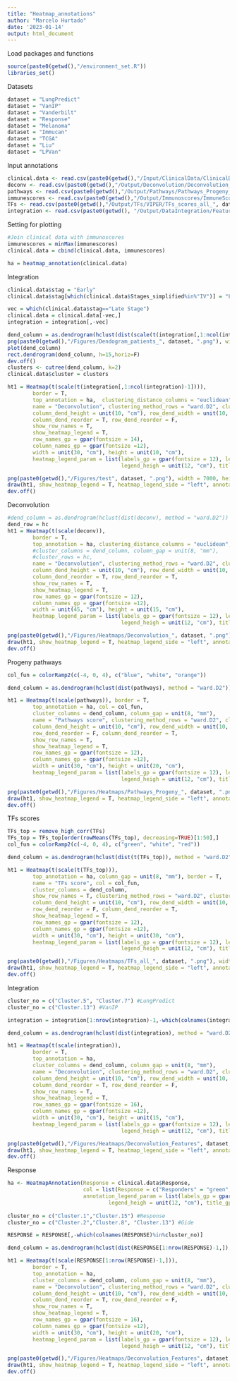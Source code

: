 ```yaml
---
title: "Heatmap_annotations"
author: "Marcelo Hurtado"
date: '2023-01-14'
output: html_document
---
```


Load packages and functions
```r
source(paste0(getwd(),"/environment_set.R"))
libraries_set()
```

Datasets
```r
dataset = "LungPredict"
dataset = "VanIP"
dataset = "Vanderbilt"
dataset = "Response"
dataset = "Melanoma"
dataset = "Immucan"
dataset = "TCGA"
dataset = "Liu"
dataset = "LPVan"
```

Input annotations
```r
clinical.data <- read.csv(paste0(getwd(),"/Input/ClinicalData/ClinicalData_", dataset, ".csv"), row.names = 1)
deconv <- read.csv(paste0(getwd(),"/Output/Deconvolution/Deconvolution_afterFS_", dataset, ".txt"), row.names = 1)
pathways <- read.csv(paste0(getwd(),"/Output/Pathways/Pathways_Progeny_", dataset, ".csv"), row.names = 1)
immunescores <- read.csv(paste0(getwd(),"/Output/Immunoscores/ImmuneScores_", dataset, ".csv"), row.names = 1)
TFs <- read.csv(paste0(getwd(),"/Output/TFs/VIPER/TFs_scores_all_", dataset, ".csv"), row.names = 1)
integration <- read.csv(paste0(getwd(), "/Output/DataIntegration/Features_integrated_", dataset,".csv"), row.names=1)
```

Setting for plotting
```r
#Join clinical data with immunoscores
immunescores = minMax(immunescores)
clinical.data = cbind(clinical.data, immunescores)

ha = heatmap_annotation(clinical.data)
```

Integration
```r
clinical.data$stag = "Early"
clinical.data$stag[which(clinical.data$Stages_simplified%in%"IV")] = "Late Stage"

vec = which(clinical.data$stag=="Late Stage")
clinical.data = clinical.data[-vec,]
integration = integration[,-vec]

dend_column = as.dendrogram(hclust(dist(scale(t(integration[,1:ncol(integration)-1]))), method = "ward.D2"))
png(paste0(getwd(),"/Figures/Dendogram_patients_", dataset, ".png"), width = 3500, height = 1500, res=150)
plot(dend_column)
rect.dendrogram(dend_column, h=15,horiz=F)
dev.off()
clusters <- cutree(dend_column, k=2)
clinical.data$cluster = clusters

ht1 = Heatmap(t(scale(t(integration[,1:ncol(integration)-1]))), 
        border = T, 
        top_annotation = ha,  clustering_distance_columns = "euclidean",
        name = "Deconvolution", clustering_method_rows = "ward.D2", clustering_method_columns = "ward.D2",
        column_dend_height = unit(10, "cm"), row_dend_width = unit(10, "cm"), 
        column_dend_reorder = T, row_dend_reorder = F,
        show_row_names = T, 
        show_heatmap_legend = T, 
        row_names_gp = gpar(fontsize = 14), 
        column_names_gp = gpar(fontsize =12), 
        width = unit(30, "cm"), height = unit(10, "cm"),
        heatmap_legend_param = list(labels_gp = gpar(fontsize = 12), legend_width = unit(12, "cm"), 
                                    legend_heigh = unit(12, "cm"), title_gp = gpar(fontsize = 12)))

png(paste0(getwd(),"/Figures/test", dataset, ".png"), width = 7000, height = 4000, res=250)
draw(ht1, show_heatmap_legend = T, heatmap_legend_side = "left", annotation_legend_side = 'left')
dev.off()
```

Deconvolution
```r
#dend_column = as.dendrogram(hclust(dist(deconv), method = "ward.D2"))
dend_row = hc
ht1 = Heatmap(t(scale(deconv)), 
        border = T,
        top_annotation = ha, clustering_distance_columns = "euclidean",
        #cluster_columns = dend_column, column_gap = unit(8, "mm"),
        #cluster_rows = hc,
        name = "Deconvolution", clustering_method_rows = "ward.D2", clustering_method_columns = "ward.D2",
        column_dend_height = unit(10, "cm"), row_dend_width = unit(10, "cm"), 
        column_dend_reorder = T, row_dend_reorder = T,
        show_row_names = T, 
        show_heatmap_legend = T, 
        row_names_gp = gpar(fontsize = 12), 
        column_names_gp = gpar(fontsize =12), 
        width = unit(45, "cm"), height = unit(15, "cm"),
        heatmap_legend_param = list(labels_gp = gpar(fontsize = 12), legend_width = unit(12, "cm"), 
                                    legend_heigh = unit(12, "cm"), title_gp = gpar(fontsize = 12)))

png(paste0(getwd(),"/Figures/Heatmaps/Deconvolution_", dataset, ".png"), width = 7500, height = 5000, res=250)
draw(ht1, show_heatmap_legend = T, heatmap_legend_side = "left", annotation_legend_side = 'left')
dev.off()
```

Progeny pathways 
```r
col_fun = colorRamp2(c(-4, 0, 4), c("blue", "white", "orange"))

dend_column = as.dendrogram(hclust(dist(pathways), method = "ward.D2"))

ht1 = Heatmap(t(scale(pathways)), border = T,
        top_annotation = ha, col = col_fun,
        cluster_columns = dend_column, column_gap = unit(8, "mm"),
        name = "Pathways score", clustering_method_rows = "ward.D2", clustering_method_columns = "ward.D2",
        column_dend_height = unit(10, "cm"), row_dend_width = unit(10, "cm"), 
        row_dend_reorder = F, column_dend_reorder = T, 
        show_row_names = T, 
        show_heatmap_legend = T, 
        row_names_gp = gpar(fontsize = 12),
        column_names_gp = gpar(fontsize =12),
        width = unit(30, "cm"), height = unit(20, "cm"),
        heatmap_legend_param = list(labels_gp = gpar(fontsize = 12), legend_width = unit(12, "cm"), 
                                    legend_heigh = unit(12, "cm"), title_gp = gpar(fontsize = 12)))

png(paste0(getwd(),"/Figures/Heatmaps/Pathways_Progeny_", dataset, ".png"), width = 6000, height = 4000, res=250)
draw(ht1, show_heatmap_legend = T, heatmap_legend_side = "left", annotation_legend_side = 'left')
dev.off()
```

TFs scores  
```r
TFs_top = remove_high_corr(TFs) 
TFs_top = TFs_top[order(rowMeans(TFs_top), decreasing=TRUE)[1:50],]
col_fun = colorRamp2(c(-4, 0, 4), c("green", "white", "red"))

dend_column = as.dendrogram(hclust(dist(t(TFs_top)), method = "ward.D2"))

ht1 = Heatmap(t(scale(t(TFs_top))), 
        top_annotation = ha, column_gap = unit(8, "mm"), border = T,
        name = "TFs score", col = col_fun, 
        cluster_columns = dend_column,  
        show_row_names = T, clustering_method_rows = "ward.D2", clustering_method_columns = "ward.D2",
        column_dend_height = unit(10, "cm"), row_dend_width = unit(10, "cm"), 
        row_dend_reorder = F, column_dend_reorder = T, 
        show_heatmap_legend = T, 
        row_names_gp = gpar(fontsize = 12),
        column_names_gp = gpar(fontsize =12),
        width = unit(30, "cm"), height = unit(30, "cm"),
        heatmap_legend_param = list(labels_gp = gpar(fontsize = 12), legend_width = unit(12, "cm"), 
                                    legend_heigh = unit(12, "cm"), title_gp = gpar(fontsize = 12)))

png(paste0(getwd(),"/Figures/Heatmaps/TFs_all_", dataset, ".png"), width = 6000, height = 5000, res=250)
draw(ht1, show_heatmap_legend = T, heatmap_legend_side = "left", annotation_legend_side = 'left')
dev.off()
```


Integration
```r
cluster_no = c("Cluster.5", "Cluster.7") #LungPredict
cluster_no = c("Cluster.13") #VanIP

integration = integration[1:nrow(integration)-1,-which(colnames(integration)%in%cluster_no)]

dend_column = as.dendrogram(hclust(dist(integration), method = "ward.D2"))

ht1 = Heatmap(t(scale(integration)), 
        border = T,
        top_annotation = ha, 
        cluster_columns = dend_column, column_gap = unit(8, "mm"),
        name = "Deconvolution", clustering_method_rows = "ward.D2", clustering_method_columns = "ward.D2",
        column_dend_height = unit(10, "cm"), row_dend_width = unit(10, "cm"), 
        column_dend_reorder = T, row_dend_reorder = F,
        show_row_names = T, 
        show_heatmap_legend = T, 
        row_names_gp = gpar(fontsize = 16), 
        column_names_gp = gpar(fontsize =12), 
        width = unit(30, "cm"), height = unit(15, "cm"),
        heatmap_legend_param = list(labels_gp = gpar(fontsize = 12), legend_width = unit(12, "cm"), 
                                    legend_heigh = unit(12, "cm"), title_gp = gpar(fontsize = 12)))

png(paste0(getwd(),"/Figures/Heatmaps/Deconvolution_Features", dataset, ".png"), width = 6000, height = 4000, res=250)
draw(ht1, show_heatmap_legend = T, heatmap_legend_side = "left", annotation_legend_side = 'left')
dev.off()
```

Response
```r
ha <- HeatmapAnnotation(Response = clinical.data$Response, 
                        col = list(Response = c("Responders" = "green", "Non responders" = "red", "No data" = "white")),
                        annotation_legend_param = list(labels_gp = gpar(fontsize = 10), legend_width = unit(12, "cm"), 
                                legend_heigh = unit(12, "cm"), title_gp = gpar(fontsize = 12)))
  
cluster_no = c("Cluster.1","Cluster.15") #Response
cluster_no = c("Cluster.2","Cluster.8", "Cluster.13") #Gide

RESPONSE = RESPONSE[,-which(colnames(RESPONSE)%in%cluster_no)]

dend_column = as.dendrogram(hclust(dist(RESPONSE[1:nrow(RESPONSE)-1,]), method = "ward.D2"))

ht1 = Heatmap(t(scale(RESPONSE[1:nrow(RESPONSE)-1,])), 
        border = T,
        top_annotation = ha, 
        cluster_columns = dend_column, column_gap = unit(8, "mm"),
        name = "Deconvolution", clustering_method_rows = "ward.D2", clustering_method_columns = "ward.D2",
        column_dend_height = unit(10, "cm"), row_dend_width = unit(10, "cm"), 
        column_dend_reorder = T, row_dend_reorder = F,
        show_row_names = T, 
        show_heatmap_legend = T, 
        row_names_gp = gpar(fontsize = 16), 
        column_names_gp = gpar(fontsize =12), 
        width = unit(30, "cm"), height = unit(20, "cm"),
        heatmap_legend_param = list(labels_gp = gpar(fontsize = 12), legend_width = unit(12, "cm"), 
                                    legend_heigh = unit(12, "cm"), title_gp = gpar(fontsize = 12)))

png(paste0(getwd(),"/Figures/Heatmaps/Deconvolution_Features", dataset, ".png"), width = 7000, height = 5000, res=250)
draw(ht1, show_heatmap_legend = T, heatmap_legend_side = "left", annotation_legend_side = 'left')
dev.off()
```

